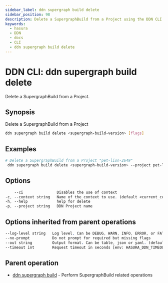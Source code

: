 ```yaml
---
sidebar_label: ddn supergraph build delete
sidebar_position: 98
description: Delete a SupergraphBuild from a Project using the DDN CLI
keywords:
  - hasura
  - DDN
  - docs
  - CLI
  - ddn supergraph build delete
---
```


# DDN CLI: ddn supergraph build delete

Delete a SupergraphBuild from a Project.

## Synopsis

Delete a SupergraphBuild from a Project

```bash
ddn supergraph build delete <supergraph-build-version> [flags]
```

## Examples

```bash
# Delete a SupergraphBuild from a Project "pet-lion-2649"
 ddn supergraph build delete <supergraph-build-version> --project pet-lion-2649
```

## Options

```sass
    --ci               Disables the use of context
-c, --context string   Name of the context to use. (default <current_context>)
-h, --help             help for delete
-p, --project string   DDN Project name
```

## Options inherited from parent operations

```sass
--log-level string   Log level. Can be DEBUG, WARN, INFO, ERROR, or FATAL. (default "INFO")
--no-prompt          Do not prompt for required but missing flags
--out string         Output format. Can be table, json or yaml. (default "table")
--timeout int        Request timeout in seconds [env: HASURA_DDN_TIMEOUT] (default 100)
```

## Parent operation

- [ddn supergraph build](/reference/cli/commands/ddn_supergraph_build) - Perform SupergraphBuild related operations
